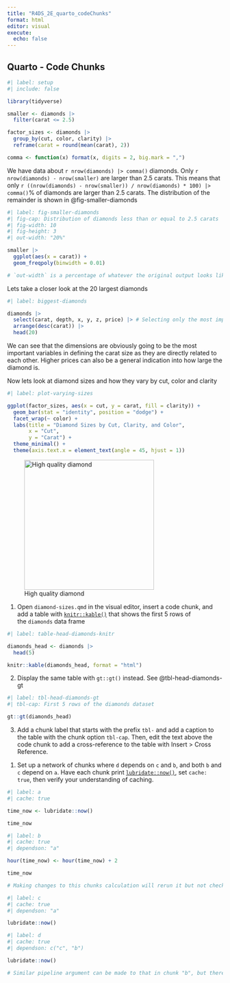 ```yaml
---
title: "R4DS_2E_quarto_codeChunks"
format: html
editor: visual
execute:
  echo: false
---
```


## Quarto - Code Chunks

```r
#| label: setup
#| include: false

library(tidyverse)

smaller <- diamonds |> 
  filter(carat <= 2.5)

factor_sizes <- diamonds |> 
  group_by(cut, color, clarity) |> 
  reframe(carat = round(mean(carat), 2))

comma <- function(x) format(x, digits = 2, big.mark = ",")
```

We have data about `r nrow(diamonds) |> comma()` diamonds. Only `r nrow(diamonds) - nrow(smaller)` are larger than 2.5 carats. This means that only `r ((nrow(diamonds) - nrow(smaller)) / nrow(diamonds) * 100) |>  comma()`% of diamonds are larger than 2.5 carats. The distribution of the remainder is shown in @fig-smaller-diamonds

```r
#| label: fig-smaller-diamonds
#| fig-cap: Distribution of diamonds less than or equal to 2.5 carats
#| fig-width: 10
#| fig-height: 3
#| out-width: "20%"

smaller |> 
  ggplot(aes(x = carat)) + 
  geom_freqpoly(binwidth = 0.01)

# `out-width` is a percentage of whatever the original output looks like.
```

Lets take a closer look at the 20 largest diamonds

```r
#| label: biggest-diamonds

diamonds |> 
  select(carat, depth, x, y, z, price) |> # Selecting only the most important variables
  arrange(desc(carat)) |> 
  head(20)
```

We can see that the dimensions are obviously going to be the most important variables in defining the carat size as they are directly related to each other. Higher prices can also be a general indication into how large the diamond is.

Now lets look at diamond sizes and how they vary by cut, color and clarity

```r
#| label: plot-varying-sizes

ggplot(factor_sizes, aes(x = cut, y = carat, fill = clarity)) +
  geom_bar(stat = "identity", position = "dodge") +
  facet_wrap(~ color) +
  labs(title = "Diamond Sizes by Cut, Clarity, and Color",
       x = "Cut",
       y = "Carat") +
  theme_minimal() +
  theme(axis.text.x = element_text(angle = 45, hjust = 1))
```

![High quality diamond](https://qs.imgix.net/images/Round_Diamond_Shape_Guide_5x7.png?auto=format&q=60&fit=crop&crop=focalpoint&fp-x=0.5&fp-y=0.5&w=400&h=560){fig-align="center" width="303"}

1.  Open `diamond-sizes.qmd` in the visual editor, insert a code chunk, and add a table with [`knitr::kable()`](https://rdrr.io/pkg/knitr/man/kable.html) that shows the first 5 rows of the `diamonds` data frame

```r
#| label: table-head-diamonds-knitr

diamonds_head <- diamonds |> 
  head(5)

knitr::kable(diamonds_head, format = "html")
```

2.  Display the same table with `gt::gt()` instead. See @tbl-head-diamonds-gt

```r
#| label: tbl-head-diamonds-gt
#| tbl-cap: First 5 rows of the diamonds dataset

gt::gt(diamonds_head)

```

3.  Add a chunk label that starts with the prefix `tbl-` and add a caption to the table with the chunk option `tbl-cap`. Then, edit the text above the code chunk to add a cross-reference to the table with Insert \> Cross Reference.

<!-- -->

1.  Set up a network of chunks where `d` depends on `c` and `b`, and both `b` and `c` depend on `a`. Have each chunk print [`lubridate::now()`](https://lubridate.tidyverse.org/reference/now.html), set `cache: true`, then verify your understanding of caching.

```r
#| label: a
#| cache: true

time_now <- lubridate::now()

time_now

```

```r
#| label: b
#| cache: true
#| dependson: "a"

hour(time_now) <- hour(time_now) + 2

time_now

# Making changes to this chunks calculation will rerun it but not check chunk "a" if we didn't have our dependson argument

```

```r
#| label: c
#| cache: true
#| dependson: "a"

lubridate::now()

```

```r
#| label: d
#| cache: true
#| dependson: c("c", "b")

lubridate::now()

# Similar pipeline argument can be made to that in chunk "b", but there is now an increasingly complicated hierachy since "d" depends on "c" and "b" which both depend on "a". This can get increasingly more complicated as time goes on.

```
